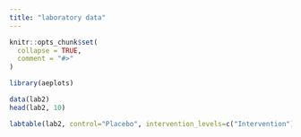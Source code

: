 ```yaml
---
title: "laboratory data"
---
```


```r
knitr::opts_chunk$set(
  collapse = TRUE,
  comment = "#>"
)
```

```r
library(aeplots)
```

```r
data(lab2)
head(lab2, 10)
```

```r
labtable(lab2, control="Placebo", intervention_levels=c("Intervention"))
```

